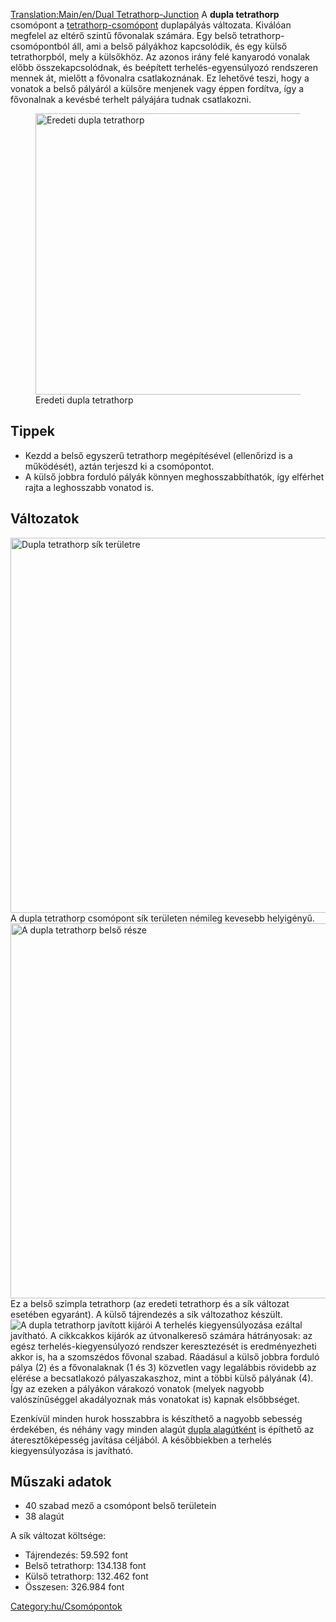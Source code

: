 [[Translation:Main/en/Dual Tetrathorp-Junction]]{{hu/Csomópontmenü}}
A '''dupla tetrathorp''' csomópont a [[Main/hu/Csomópont/Tetrathorp|tetrathorp-csomópont]] duplapályás változata. Kiválóan megfelel az eltérő szintű fővonalak számára. Egy belső tetrathorp-csomópontból áll, ami a belső pályákhoz kapcsolódik, és egy külső tetrathorpból, mely a külsőkhöz. Az azonos irány felé kanyarodó vonalak előbb összekapcsolódnak, és beépített terhelés-egyensúlyozó rendszeren mennek át, mielőtt a fővonalra csatlakoznának. Ez lehetővé teszi, hogy a vonatok a belső pályáról a külsőre menjenek vagy éppen fordítva, így a fővonalnak a kevésbé terhelt pályájára tudnak csatlakozni.

[[File:en/Dual Ttj orig.png|none|thumb|450px|Eredeti dupla tetrathorp]]

{{Template:Csomópontok tulajdonságai/Hu|Kb. 330.000 font|3|1|0|1,5|1|1|1|1|0|0|0||Vonat lerobbanása csak a saját pályájára hat.|
* Több vonat egyidejű kezelésére képes.
* Az [[Main/hu/Építkezés lejtőkön|Építkezés lejtőkön]] opció bekapcsolása szükséges.
* Világosan strukturált, ezért valószínűleg könnyű megjegyezni és megépíteni, legalábbis a hasonlóan nagy csomópontokhoz képest.
* Modulos kiépítés: Előbb építsd meg a belső pályákat, csak egy kicsit több hellyel, mint az egyszerű [[Main/hu/Csomópont/Tetrathorp|tetrathorp-csomópontot]], és utólag egészítsd ki a külső vonalakkal.
}}

==Tippek==
* Kezdd a belső egyszerű tetrathorp megépítésével (ellenőrizd is a működését), aztán terjeszd ki a csomópontot.
* A külső jobbra forduló pályák könnyen meghosszabbíthatók, így elférhet rajta a leghosszabb vonatod is. 

==Változatok==
[[File:en/Dual Ttj flat.png|none|thumb|600px|Dupla tetrathorp sík területre]]
A dupla tetrathorp csomópont sík területen némileg kevesebb helyigényű.
[[File:en/Dual Ttj part.png|none|thumb|600px|A dupla tetrathorp belső része]]
Ez a belső szimpla tetrathorp (az eredeti tetrathorp és a sík változat esetében egyaránt). A külső tájrendezés a sík változathoz készült.
[[File:en/Dual Ttj exits.png|none|frame|A dupla tetrathorp javított kijárói]]
A terhelés kiegyensúlyozása ezáltal javítható. A cikkcakkos kijárók az útvonalkereső számára hátrányosak: az egész terhelés-kiegyensúlyozó rendszer keresztezését is eredményezheti akkor is, ha a szomszédos fővonal szabad. Ráadásul a külső jobbra forduló pálya (2) és a fővonalaknak (1 és 3) közvetlen vagy legalábbis rövidebb az elérése a becsatlakozó pályaszakaszhoz, mint a többi külső pályának (4). Így az ezeken a pályákon várakozó vonatok (melyek nagyobb valószínűséggel akadályoznak más vonatokat is) kapnak elsőbbséget. 

Ezenkívül minden hurok hosszabbra is készíthető a nagyobb sebesség érdekében, és néhány vagy minden alagút [[Main/en/Csomópont/Dupla alagút|dupla alagútként]] is építhető az áteresztőképesség javítása céljából. A későbbiekben a terhelés kiegyensúlyozása is javítható. 

==Műszaki adatok==
* 40 szabad mező a csomópont belső területein
* 38 alagút
A sík változat költsége:
* Tájrendezés: 59.592 font
* Belső tetrathorp: 134.138 font
* Külső tetrathorp: 132.462 font
* Összesen: 326.984 font

[[Category:hu/Csomópontok]]